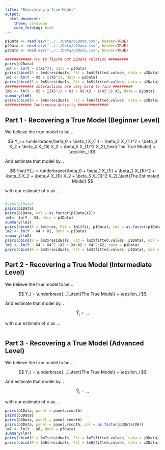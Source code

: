 ```yaml
---
title: "Recovering a True Model"
output: 
  html_document:
    theme: cerulean
    code_folding: hide
---
```


```r
p1Data <- read.csv("../../Data/p1Data.csv", header=TRUE)
p2Data <- read.csv("../../Data/p2Data.csv", header=TRUE)
p3Data <- read.csv("../../Data/p3Data.csv", header=TRUE)
```

```r

############ Try to figure out p2Data relation #########
pairs(p2Data)
lm4 <- lm(Y ~ I(X5^2), data = p2Data)
pairs(cbind(R = lm4$residuals, Fit = lm4$fitted.values, data = p2Data))
lm5 <- lm(Y ~ X5 + I(X5^2), data = p2Data)
pairs(cbind(R = lm5$residuals, Fit = lm5$fitted.values, data = p2Data))
############# Interactions are very hard to find #########
lm6 <- lm(Y ~ X5 + I(X5^2) + X3 + X5:X3 + I(X5^2):X3, data = p2Data)
summary(lm6)
pairs(cbind(R = lm6$residuals, Fit = lm6$fitted.values, data = p2Data), as)
############ Continuing Activity ##############

```

## Part 1 - Recovering a True Model (Beginner Level)

We believe the true model to be...

$$
  Y_i = \underbrace{\beta_0 + \beta_1 X_{1i} + \beta_2 X_{1i}^2 + \beta_3 X_2 + \beta_4 X_{1i} X_2 + \beta_5 X_{1}^2 X_2}_\text{The True Model} + \epsilon_i
$$

And estimate that model by...

$$
  \hat{Y}_i = \underbrace{\beta_0 + \beta_1 X_{1i} + \beta_2 X_{1i}^2 + \beta_3 X_2 + \beta_4 X_{1i} X_2 + \beta_5 X_{1}^2 X_2}_\text{The Estimated Model}
$$

with our estimate of $\sigma$ as ...

```r

```

```r
#View(p1Data)
pairs(p1Data)
pairs(p1Data, col = as.factor(p1Data$X2))
lm1<- lm(Y ~ X4, data = p1Data)
summary(lm1)
pairs(cbind(R = lm1$res, Fit = lm1$fit, p1Data), col = as.factor(p1Data$X2))
lm2 <- lm(Y ~ X4 + X2, data = p1Data)
summary(lm2)
pairs(cbind(R = lm2$residuals, Fit = lm2$fitted.values, p1Data), col = as.factor(p1Data$X2))
lm3 <- lm(Y ~ X4 + X4^2 +X2 + X4:X2 + X4^2:X2, data = p1Data)
pairs(cbind(R = lm3$residuals, Fit = lm3$fitted.values, p1Data), col = as.factor(p1Data$X2))
```


## Part 2 - Recovering a True Model (Intermediate Level)

We believe the true model to be...

$$
  Y_i = \underbrace{...}_\text{The True Model} + \epsilon_i
$$

And estimate that model by...

$$
  \hat{Y}_i = ...
$$

with our estimate of $\sigma$ as ...

```r

```



## Part 3 - Recovering a True Model (Advanced Level)

We believe the true model to be...

$$
  Y_i = \underbrace{...}_\text{The True Model} + \epsilon_i
$$

And estimate that model by...

$$
  \hat{Y}_i = ...
$$

with our estimate of $\sigma$ as ...

```r

pairs(p1Data, panel = panel.smooth)
pairs(p3Data)
pairs(p3Data, panel = panel.smooth)
pairs(p3Data, panel = panel.smooth, col = as.factor(p3Data$X6))
lm7 <- lm(Y ~ X6, data = p3Data)
summary(lm7)
pairs(cbind(R = lm7$residuals, Fit = lm7$fitted.values, data = p3Data))
pairs(cbind(R = lm6$residuals, Fit = lm6$fitted.values, data = p2Data), as)
```

